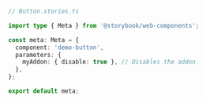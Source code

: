 ```ts
// Button.stories.ts

import type { Meta } from '@storybook/web-components';

const meta: Meta = {
  component: 'demo-button',
  parameters: {
    myAddon: { disable: true }, // Disables the addon
  },
};

export default meta;
```
